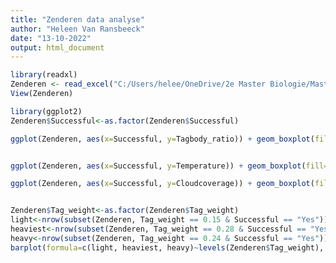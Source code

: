 ```yaml
---
title: "Zenderen data analyse"
author: "Heleen Van Ransbeeck"
date: "13-10-2022"
output: html_document
---
```


```r
library(readxl)
Zenderen <- read_excel("C:/Users/helee/OneDrive/2e Master Biologie/Masterthesis/Asian hornet data.xlsx", sheet="Radio-telemetry")
View(Zenderen)

```

```r
library(ggplot2)
Zenderen$Successful<-as.factor(Zenderen$Successful)

ggplot(Zenderen, aes(x=Successful, y=Tagbody_ratio)) + geom_boxplot(fill="dodgerblue4") + ggtitle("Success radio-telemetry vs tag/body ratio") + scale_x_discrete(name ="Nest found") + scale_y_continuous(name="Tag/body ratio") + theme(plot.title = element_text(hjust = 0.5, size=17), axis.title=element_text(size=15), axis.text=element_text(size=13)) 


ggplot(Zenderen, aes(x=Successful, y=Temperature)) + geom_boxplot(fill="dodgerblue3") + ggtitle("Success radio-telemetry vs temperature") + scale_x_discrete(name ="Nest found") + scale_y_continuous(name="Temperature (°C)") + theme(plot.title = element_text(hjust = 0.5, size=17), axis.title=element_text(size=15), axis.text=element_text(size=13)) 

ggplot(Zenderen, aes(x=Successful, y=Cloudcoverage)) + geom_boxplot(fill="dodgerblue") + ggtitle("Success radio-telemetry vs cloud coverage") + scale_x_discrete(name ="Nest found") + scale_y_continuous(name="Cloud coverage") + theme(plot.title = element_text(hjust = 0.5, size=17), axis.title=element_text(size=15), axis.text=element_text(size=13)) 


Zenderen$Tag_weight<-as.factor(Zenderen$Tag_weight)
light<-nrow(subset(Zenderen, Tag_weight == 0.15 & Successful == "Yes"))
heaviest<-nrow(subset(Zenderen, Tag_weight == 0.28 & Successful == "Yes"))
heavy<-nrow(subset(Zenderen, Tag_weight == 0.24 & Successful == "Yes"))
barplot(formula=c(light, heaviest, heavy)~levels(Zenderen$Tag_weight), main="Amount of successes for each tag weight", xlab="Tag weights (g)", ylab="Amount of successes", col=2)
```